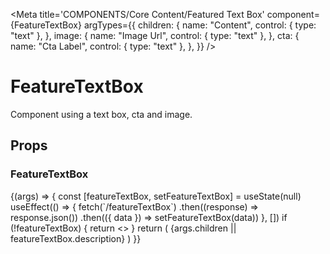 
<Meta
  title='COMPONENTS/Core Content/Featured Text Box'
  component={FeatureTextBox}
  argTypes={{
    children: {
      name: "Content",
      control: { type: "text" },
    },
    image: {
      name: "Image Url",
      control: { type: "text" },
    },
    cta: {
      name: "Cta Label",
      control: { type: "text" },
    },
  }}
/>

# FeatureTextBox

Component using a text box, cta and image.

## Props

<Props of={FeatureTextBox} />

### FeatureTextBox

<Preview>
  <Story name='Featured Text Box'>
    {(args) => {
      const [featureTextBox, setFeatureTextBox] = useState(null)
      useEffect(() => {
        fetch(`/featureTextBox`)
          .then((response) => response.json())
          .then(({ data }) => setFeatureTextBox(data))
      }, [])
      if (!featureTextBox) {
        return <></>
      }
      return (
        <FeatureTextBox
          cta={{
            label: args.cta || featureTextBox.cta.label,
            to: featureTextBox.cta.to,
          }}
          image={{
            src: args.image || featureTextBox.image.src,
            alt: featureTextBox.image.alt,
          }}
        >
          {args.children || featureTextBox.description}
        </FeatureTextBox>
      )
    }}
  </Story>
</Preview>
